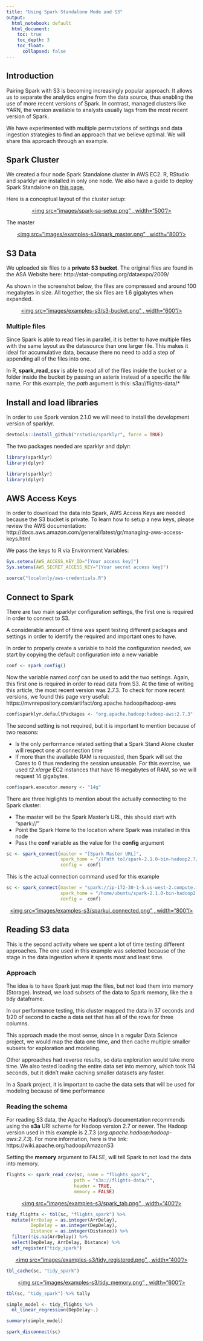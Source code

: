 ```yaml
---
title: "Using Spark Standalone Mode and S3"
output:
  html_notebook: default
  html_document: 
    toc: true
    toc_depth: 3
    toc_float:
      collapsed: false
---
```


## Introduction

Pairing Spark with S3 is becoming increasingly popular approach.  It allows us to separate the analytics engine from the data source, thus enabling the use of more recent versions of Spark. In contrast, managed clusters like YARN, the version available to analysts usually lags from the most recent version of Spark.

We have experimented with multiple permutations of settings and data ingestion strategies to find an approach that we believe optimal.  We will share this approach through an example.

## Spark Cluster

We created a four node Spark Standalone cluster in AWS EC2. R, RStudio and sparklyr are installed in only one node.  We also have a guide to deploy Spark Standalone on <a href = "http://spark.rstudio.com/examples-sa.html">this page. </a>

Here is a conceptual layout of the cluster setup:

<center><a href="http://spark.rstudio.com/examples-sa.html">
  <img src="images/spark-sa-setup.png" , width="500"/>
</a></center>

The master

<center><a href="images/examples-s3/spark_master.png">
  <img src="images/examples-s3/spark_master.png" , width="800"/>
</a></center>


## S3 Data

We uploaded six files to a **private S3 bucket**.  The original files are found in the ASA Website here: http://stat-computing.org/dataexpo/2009/

As shown in the screenshot below, the files are compressed and around 100 megabytes in size. All together, the six files are 1.6 gigabytes when expanded.

<center><a href="images/examples-s3/s3-bucket.png">
  <img src="images/examples-s3/s3-bucket.png" , width="600"/>
</a></center>

### Multiple files

Since Spark is able to read files in parallel, it is better to have multiple files with the same layout as the datasource than one larger file.  This makes it ideal for accumulative data, because there no need to add a step of appending all of the files into one.

In R, **spark_read_csv** is able to read all of the files inside the bucket or a folder inside the bucket by passing an asterix instead of a specific the file name. For this example, the *path* argument is this: s3a://flights-data/*

## Install and load libraries

In order to use Spark version 2.1.0 we will need to install the development version of sparklyr.  

```r
devtools::install_github("rstudio/sparklyr", force = TRUE)
```

The two packages needed are sparklyr and dplyr:
```r
library(sparklyr)
library(dplyr)
```

```r
library(sparklyr)
library(dplyr)
```

## AWS Access Keys

In order to download the data into Spark, AWS Access Keys are needed because the S3 bucket is private.  To learn how to setup a new keys, please review the AWS documentation: http://docs.aws.amazon.com/general/latest/gr/managing-aws-access-keys.html

We pass the keys to R via Environment Variables:
```r
Sys.setenv(AWS_ACCESS_KEY_ID="[Your access key]")
Sys.setenv(AWS_SECRET_ACCESS_KEY="[Your secret access key]")
```


```r
source("localonly/aws-credentials.R")
```

## Connect to Spark


There are two main sparklyr configuration settings, the first one is required in order to connect to S3. 

A considerable amount of time was spent testing different packages and settings in order to identify the required and important ones to have.

In order to properly create a variable to hold the configuration needed, we start by copying the default configuration into a new variable
```r
conf <- spark_config()
```

Now the variable named *conf* can be used to add the two settings.  Again, this first one is required in order to read data from S3.  At the time of writing this article, the most recent version was 2.7.3. To check for more recent versions, we found this page very useful: https://mvnrepository.com/artifact/org.apache.hadoop/hadoop-aws

```r
conf$sparklyr.defaultPackages <- "org.apache.hadoop:hadoop-aws:2.7.3"
```

The second setting is not required, but it is important to mention because of two reasons:

- Is the only performance related setting that a Spark Stand Alone cluster will respect one at connection time
- If more than the available RAM is requested, then Spark will set the Cores to 0 thus rendering the session unsusable.  For this exercise, we used *t2.xlarge* EC2 instances that have 16 megabytes of RAM, so we will request 14 gigabytes.

```r
conf$spark.executor.memory <- "14g"
```

There are three higlights to mention about the actually connecting to the Spark cluster:

- The master will be the Spark Master's URL, this should start with "spark://" 
- Point the Spark Home to the location where Spark was installed in this node
- Pass the **conf** variable as the value for the **config** argument

```r
sc <- spark_connect(master = "[Spark Master URL]", 
                    spark_home = "/[Path to]/spark-2.1.0-bin-hadoop2.7/",
                    config =  conf)
```

This is the actual connection command used for this example
```r
sc <- spark_connect(master = "spark://ip-172-30-1-5.us-west-2.compute.internal:7077", 
                    spark_home = "/home/ubuntu/spark-2.1.0-bin-hadoop2.7/",
                    config =  conf)
```

<center><a href="images/examples-s3/sparkui_connected.png">
  <img src="images/examples-s3/sparkui_connected.png" , width="800"/>
</a></center>

## Reading S3 data

This is the second activity where we spent a lot of time testing different approaches.  The one used in this example was selected because of the stage in the data ingestion where it spents most and least time.  

### Approach

The idea is to have Spark just map the files, but not load them into memory (Storage).  Instead, we load subsets of the data to Spark memory, like the a tidy dataframe.  

In our performance testing, this cluster mapped the data in 37 seconds and 1/20 of second to cache a data set that has all of the rows for three columns. 

This approach made the most sense, since in a regular Data Science project, we would map the data one time, and then cache multiple smaller subsets for exploration and modeling. 

Other approaches had reverse results, so data exploration would take more time.  We also tested loading the entire data set into memory, which took 114 seconds, but it didn't make caching smaller datasets any faster.

In a Spark project, it is important to cache the data sets that will be used for modeling because of time performance

### Reading the schema

For reading S3 data, the Apache Hadoop's documentation recommends using the **s3a** URI scheme for Hadoop version 2.7 or newer.  The Hadoop version used in this example is 2.7.3 (*org.apache.hadoop:hadoop-aws:2.7.3*). For more information, here is the link: https://wiki.apache.org/hadoop/AmazonS3 

Setting the **memory** argument to FALSE, will tell Spark to not load the data into memory.  

```r
flights <- spark_read_csv(sc, name = "flights_spark",
                         path = "s3a://flights-data/*",
                         header = TRUE,
                         memory = FALSE)
```



<center><a href="images/examples-s3/spark_tab.png">
  <img src="images/examples-s3/spark_tab.png"  , width="400"/>
</a></center>

```r

tidy_flights <- tbl(sc, "flights_spark") %>%
  mutate(ArrDelay = as.integer(ArrDelay),
         DepDelay = as.integer(DepDelay),
         Distance = as.integer(Distance)) %>%
  filter(!is.na(ArrDelay)) %>%
  select(DepDelay, ArrDelay, Distance) %>%
  sdf_register("tidy_spark")

```

<center><a href="images/examples-s3/tidy_registered.png">
  <img src="images/examples-s3/tidy_registered.png"  , width="400"/>
</a></center>


```r
tbl_cache(sc, "tidy_spark")
```

<center><a href="images/examples-s3/tidy_memory.png">
  <img src="images/examples-s3/tidy_memory.png"  , width="600"/>
</a></center>


```r
tbl(sc, "tidy_spark") %>% tally
```

```r
simple_model <- tidy_flights %>%
  ml_linear_regression(DepDelay~.)
```

```r
summary(simple_model)
```

```r
spark_disconnect(sc)
```